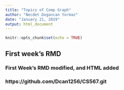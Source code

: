 ```yaml
---
title: "Topics of Comp Graph"
author: "Necdet Dogancan Yormaz"
date: "January 21, 2019"
output: html_document
---
```


```r
knitr::opts_chunk$set(echo = TRUE)
```

## First week's RMD
### First Week's RMD modified, and HTML added
### https://github.com/Dcan1256/CS567.git